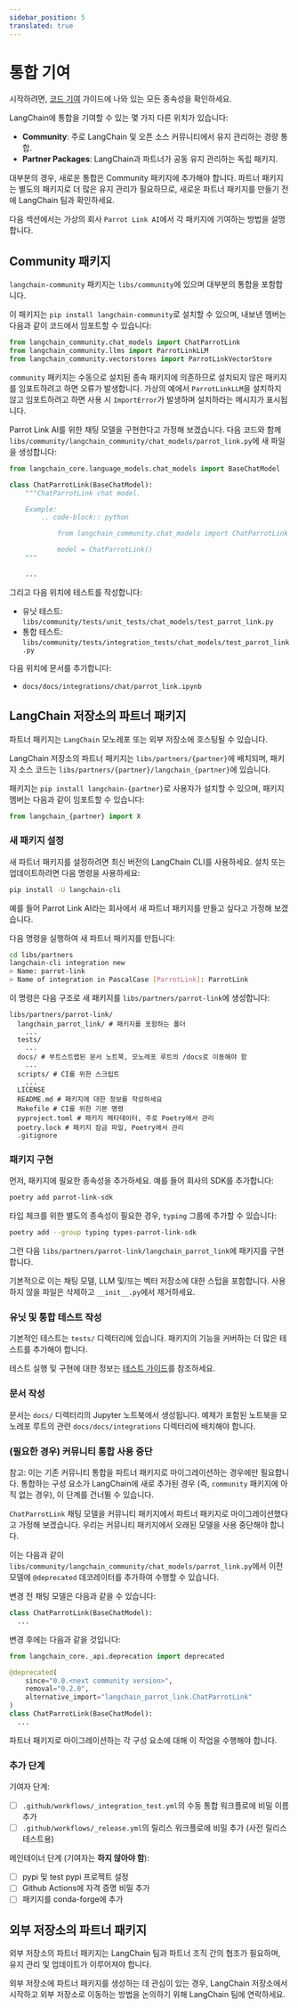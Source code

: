 ```yaml
---
sidebar_position: 5
translated: true
---
```


# 통합 기여

시작하려면, [코드 기여](/docs/contributing/code/) 가이드에 나와 있는 모든 종속성을 확인하세요.

LangChain에 통합을 기여할 수 있는 몇 가지 다른 위치가 있습니다:

- **Community**: 주로 LangChain 및 오픈 소스 커뮤니티에서 유지 관리하는 경량 통합.
- **Partner Packages**: LangChain과 파트너가 공동 유지 관리하는 독립 패키지.

대부분의 경우, 새로운 통합은 Community 패키지에 추가해야 합니다. 파트너 패키지는 별도의 패키지로 더 많은 유지 관리가 필요하므로, 새로운 파트너 패키지를 만들기 전에 LangChain 팀과 확인하세요.

다음 섹션에서는 가상의 회사 `Parrot Link AI`에서 각 패키지에 기여하는 방법을 설명합니다.

## Community 패키지

`langchain-community` 패키지는 `libs/community`에 있으며 대부분의 통합을 포함합니다.

이 패키지는 `pip install langchain-community`로 설치할 수 있으며, 내보낸 멤버는 다음과 같이 코드에서 임포트할 수 있습니다:

```python
from langchain_community.chat_models import ChatParrotLink
from langchain_community.llms import ParrotLinkLLM
from langchain_community.vectorstores import ParrotLinkVectorStore
```

`community` 패키지는 수동으로 설치된 종속 패키지에 의존하므로 설치되지 않은 패키지를 임포트하려고 하면 오류가 발생합니다. 가상의 예에서 `ParrotLinkLLM`을 설치하지 않고 임포트하려고 하면 사용 시 `ImportError`가 발생하며 설치하라는 메시지가 표시됩니다.

Parrot Link AI를 위한 채팅 모델을 구현한다고 가정해 보겠습니다. 다음 코드와 함께 `libs/community/langchain_community/chat_models/parrot_link.py`에 새 파일을 생성합니다:

```python
from langchain_core.language_models.chat_models import BaseChatModel

class ChatParrotLink(BaseChatModel):
    """ChatParrotLink chat model.

    Example:
        .. code-block:: python

            from langchain_community.chat_models import ChatParrotLink

            model = ChatParrotLink()
    """

    ...
```

그리고 다음 위치에 테스트를 작성합니다:

- 유닛 테스트: `libs/community/tests/unit_tests/chat_models/test_parrot_link.py`
- 통합 테스트: `libs/community/tests/integration_tests/chat_models/test_parrot_link.py`

다음 위치에 문서를 추가합니다:

- `docs/docs/integrations/chat/parrot_link.ipynb`

## LangChain 저장소의 파트너 패키지

파트너 패키지는 `LangChain` 모노레포 또는 외부 저장소에 호스팅될 수 있습니다.

LangChain 저장소의 파트너 패키지는 `libs/partners/{partner}`에 배치되며, 패키지 소스 코드는 `libs/partners/{partner}/langchain_{partner}`에 있습니다.

패키지는 `pip install langchain-{partner}`로 사용자가 설치할 수 있으며, 패키지 멤버는 다음과 같이 임포트할 수 있습니다:

```python
from langchain_{partner} import X
```

### 새 패키지 설정

새 파트너 패키지를 설정하려면 최신 버전의 LangChain CLI를 사용하세요. 설치 또는 업데이트하려면 다음 명령을 사용하세요:

```bash
pip install -U langchain-cli
```

예를 들어 Parrot Link AI라는 회사에서 새 파트너 패키지를 만들고 싶다고 가정해 보겠습니다.

다음 명령을 실행하여 새 파트너 패키지를 만듭니다:

```bash
cd libs/partners
langchain-cli integration new
> Name: parrot-link
> Name of integration in PascalCase [ParrotLink]: ParrotLink
```

이 명령은 다음 구조로 새 패키지를 `libs/partners/parrot-link`에 생성합니다:

```
libs/partners/parrot-link/
  langchain_parrot_link/ # 패키지를 포함하는 폴더
    ...
  tests/
    ...
  docs/ # 부트스트랩된 문서 노트북, 모노레포 루트의 /docs로 이동해야 함
    ...
  scripts/ # CI를 위한 스크립트
    ...
  LICENSE
  README.md # 패키지에 대한 정보를 작성하세요
  Makefile # CI를 위한 기본 명령
  pyproject.toml # 패키지 메타데이터, 주로 Poetry에서 관리
  poetry.lock # 패키지 잠금 파일, Poetry에서 관리
  .gitignore
```

### 패키지 구현

먼저, 패키지에 필요한 종속성을 추가하세요. 예를 들어 회사의 SDK를 추가합니다:

```bash
poetry add parrot-link-sdk
```

타입 체크를 위한 별도의 종속성이 필요한 경우, `typing` 그룹에 추가할 수 있습니다:

```bash
poetry add --group typing types-parrot-link-sdk
```

그런 다음 `libs/partners/parrot-link/langchain_parrot_link`에 패키지를 구현합니다.

기본적으로 이는 채팅 모델, LLM 및/또는 벡터 저장소에 대한 스텁을 포함합니다. 사용하지 않을 파일은 삭제하고 `__init__.py`에서 제거하세요.

### 유닛 및 통합 테스트 작성

기본적인 테스트는 `tests/` 디렉터리에 있습니다. 패키지의 기능을 커버하는 더 많은 테스트를 추가해야 합니다.

테스트 실행 및 구현에 대한 정보는 [테스트 가이드](/docs/contributing/testing/)를 참조하세요.

### 문서 작성

문서는 `docs/` 디렉터리의 Jupyter 노트북에서 생성됩니다. 예제가 포함된 노트북을 모노레포 루트의 관련 `docs/docs/integrations` 디렉터리에 배치해야 합니다.

### (필요한 경우) 커뮤니티 통합 사용 중단

참고: 이는 기존 커뮤니티 통합을 파트너 패키지로 마이그레이션하는 경우에만 필요합니다. 통합하는 구성 요소가 LangChain에 새로 추가된 경우 (즉, `community` 패키지에 아직 없는 경우), 이 단계를 건너뛸 수 있습니다.

`ChatParrotLink` 채팅 모델을 커뮤니티 패키지에서 파트너 패키지로 마이그레이션했다고 가정해 보겠습니다. 우리는 커뮤니티 패키지에서 오래된 모델을 사용 중단해야 합니다.

이는 다음과 같이 `libs/community/langchain_community/chat_models/parrot_link.py`에서 이전 모델에 `@deprecated` 데코레이터를 추가하여 수행할 수 있습니다.

변경 전 채팅 모델은 다음과 같을 수 있습니다:

```python
class ChatParrotLink(BaseChatModel):
  ...
```

변경 후에는 다음과 같을 것입니다:

```python
from langchain_core._api.deprecation import deprecated

@deprecated(
    since="0.0.<next community version>",
    removal="0.2.0",
    alternative_import="langchain_parrot_link.ChatParrotLink"
)
class ChatParrotLink(BaseChatModel):
  ...
```

파트너 패키지로 마이그레이션하는 각 구성 요소에 대해 이 작업을 수행해야 합니다.

### 추가 단계

기여자 단계:

- [ ] `.github/workflows/_integration_test.yml`의 수동 통합 워크플로에 비밀 이름 추가
- [ ] `.github/workflows/_release.yml`의 릴리스 워크플로에 비밀 추가 (사전 릴리스 테스트용)

메인테이너 단계 (기여자는 **하지 않아야 함**):

- [ ] pypi 및 test pypi 프로젝트 설정
- [ ] Github Actions에 자격 증명 비밀 추가
- [ ] 패키지를 conda-forge에 추가

## 외부 저장소의 파트너 패키지

외부 저장소의 파트너 패키지는 LangChain 팀과 파트너 조직 간의 협조가 필요하며, 유지 관리 및 업데이트가 이루어져야 합니다.

외부 저장소에 파트너 패키지를 생성하는 데 관심이 있는 경우, LangChain 저장소에서 시작하고 외부 저장소로 이동하는 방법을 논의하기 위해 LangChain 팀에 연락하세요.